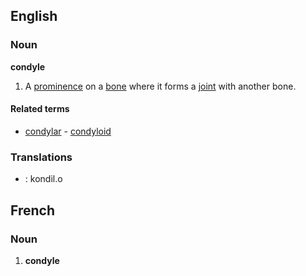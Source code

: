 ==English==
===Noun===

'''condyle'''
#A [[prominence]] on a [[bone]] where it forms a [[joint]] with another bone.

====Related terms====
*[[condylar]] - [[condyloid]]

===Translations===
* {{io}} : kondil.o

==French==
===Noun===
# '''condyle'''
